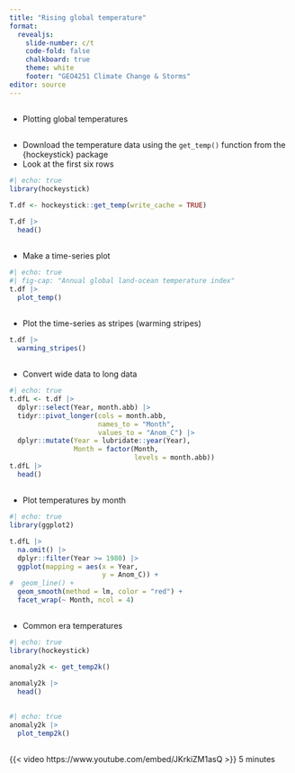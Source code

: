```yaml
---
title: "Rising global temperature"
format: 
  revealjs:
    slide-number: c/t
    code-fold: false
    chalkboard: true
    theme: white
    footer: "GEO4251 Climate Change & Storms"
editor: source
---
```


##

-   Plotting global temperatures

## 

-   Download the temperature data using the `get_temp()` function from the {hockeystick} package
-   Look at the first six rows

```r
#| echo: true
library(hockeystick)

T.df <- hockeystick::get_temp(write_cache = TRUE)

T.df |>
  head()
```

## 

-   Make a time-series plot

```r
#| echo: true
#| fig-cap: "Annual global land-ocean temperature index"
t.df |>
  plot_temp()
```

##

-   Plot the time-series as stripes (warming stripes)

```r
t.df |>
  warming_stripes()
```

## 

-   Convert wide data to long data

```r
#| echo: true
t.dfL <- t.df |>
  dplyr::select(Year, month.abb) |>
  tidyr::pivot_longer(cols = month.abb,
                      names_to = "Month",
                      values_to = "Anom_C") |>
  dplyr::mutate(Year = lubridate::year(Year),
                Month = factor(Month, 
                               levels = month.abb))
t.dfL |>
  head()
```

## 

-   Plot temperatures by month

```r
#| echo: true
library(ggplot2)

t.dfL |>
  na.omit() |>
  dplyr::filter(Year >= 1980) |>
  ggplot(mapping = aes(x = Year, 
                       y = Anom_C)) +
#  geom_line() +
  geom_smooth(method = lm, color = "red") +
  facet_wrap(~ Month, ncol = 4)
```

## 

-   Common era temperatures

```r
#| echo: true
library(hockeystick)

anomaly2k <- get_temp2k()

anomaly2k |>
  head()
```

##

```r
#| echo: true
anomaly2k |>
  plot_temp2k()
```

##

{{< video https://www.youtube.com/embed/JKrkiZM1asQ >}} 5 minutes
